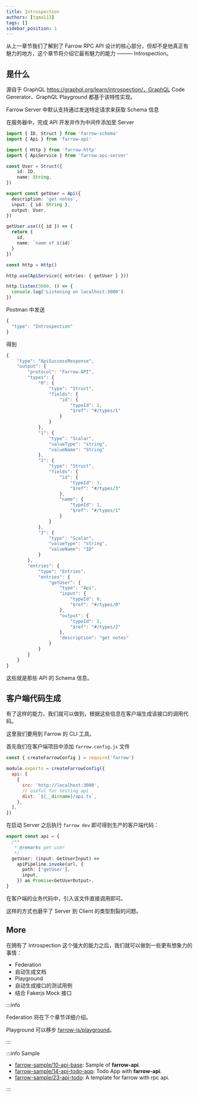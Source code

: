 ```yaml
---
title: Introspection
authors: [tqma113]
tags: []
sidebar_position: 1
---
```


从上一章节我们了解到了 Farrow RPC API 设计的核心部分，但却不是他真正有魅力的地方，这个章节将介绍它最有魅力的能力 ——— Introspection。

## 是什么

源自于 GraphQL https://graphql.org/learn/introspection/，GraphQL Code Generator、GraphQL Playground 都基于该特性实现。

Farrow Server 中默认支持通过发送特定请求来获取 Schema 信息

在服务器中，完成 API 开发并作为中间件添加至 Server

```ts
import { ID, Struct } from 'farrow-schema'
import { Api } from 'farrow-api'

import { Http } from 'farrow-http'
import { ApiService } from 'farrow-api-server'

const User = Struct({
    id: ID,
    name: String,
})

export const getUser = Api({
  description: 'get notes',
  input: { id: String },
  output: User,
})

getUser.use(({ id }) => {
  return {
    id,
    name: `name of ${id}`
  }
})

const http = Http()

http.use(ApiService({ entries: { getUser } }))

http.listen(3000, () => {
  console.log('Listening on localhost:3000')
})
```

Postman 中发送

```ts
{
  "type": "Introspection"
}
```

得到

```ts
{
    "type": "ApiSuccessResponse",
    "output": {
        "protocol": "Farrow-API",
        "types": {
            "0": {
                "type": "Struct",
                "fields": {
                    "id": {
                        "typeId": 1,
                        "$ref": "#/types/1"
                    }
                }
            },
            "1": {
                "type": "Scalar",
                "valueType": "string",
                "valueName": "String"
            },
            "2": {
                "type": "Struct",
                "fields": {
                    "id": {
                        "typeId": 3,
                        "$ref": "#/types/3"
                    },
                    "name": {
                        "typeId": 1,
                        "$ref": "#/types/1"
                    }
                }
            },
            "3": {
                "type": "Scalar",
                "valueType": "string",
                "valueName": "ID"
            }
        },
        "entries": {
            "type": "Entries",
            "entries": {
                "getUser": {
                    "type": "Api",
                    "input": {
                        "typeId": 0,
                        "$ref": "#/types/0"
                    },
                    "output": {
                        "typeId": 2,
                        "$ref": "#/types/2"
                    },
                    "description": "get notes"
                }
            }
        }
    }
}
```

这些就是那些 API 的 Schema 信息。

## 客户端代码生成

有了这样的能力，我们就可以做到，根据这些信息在客户端生成该接口的调用代码。

这里我们要用到 Farrow 的 CLI 工具。

首先我们在客户端项目中添加 `farrow.config.js` 文件

```js
const { createFarrowConfig } = require('farrow')

module.exports = createFarrowConfig({
  api: [
    {
      src: 'http://localhost:3000',
      // useful for testing api
      dist: `${__dirname}/api.ts`,
    },
  ],
})
```

在启动 Server 之后执行 `farrow dev` 即可得到生产的客户端代码：

```ts
export const api = {
  /**
   * @remarks get user
   */
  getUser: (input: GetUserInput) =>
    apiPipeline.invoke(url, {
      path: ['getUser'],
      input,
    }) as Promise<GetUserOutput>,
}
```

在客户端的业务代码中，引入该文件直接调用即可。

这样的方式也磨平了 Server 到 Client 的类型割裂的问题。

## More

在拥有了 Introspection 这个强大的能力之后，我们就可以做到一些更有想象力的事情：

- Federation
- 自动生成文档
- Playground
- 自动生成接口的测试用例
- 结合 Fakerjs Mock 接口

:::info

Federation 将在下个章节详细介绍。

Playground 可以移步 [farrow-js/playground](https://github.com/farrow-js/playground)。

:::

:::info Sample

- [farrow-sample/10-api-base](https://github.com/tqma113/farrow-sample/tree/main/samples/10-api-base): Sample of **farrow-api**.
- [farrow-sample/14-api-todo-app](https://github.com/tqma113/farrow-sample/tree/main/samples/14-api-todo-app): Todo App with **farrow-api**.
- [farrow-sample/23-api-todo](https://github.com/tqma113/farrow-sample/tree/main/samples/23-api-todo): A template for farrow with rpc api.

:::
